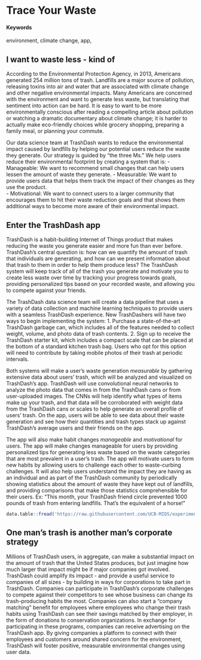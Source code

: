 # Trace Your Waste {#gamify-trash}

#### Keywords {-}

environment, climate change, app,

## I want to waste less - kind of

 According to the Environmental Protection Agency, in 2013, Americans generated 254 million tons of trash. Landfills are a major source of pollution, releasing toxins into air and water that are associated with climate change and other negative environmental impacts. Many Americans are concerned with the environment and want to generate less waste, but translating that sentiment into action can be hard. It is easy to want to be more environmentally conscious after reading a compelling article about pollution or watching a dramatic documentary about climate change; it is harder to actually make eco-friendly
 choices while grocery shopping, preparing a family meal, or planning your commute.

 Our data science team at TrashDash wants to reduce the environmental impact caused by landfills by helping our potential users reduce the waste they generate. Our strategy is guided by "the three Ms." We help users reduce their environmental footprint by creating a system that is:
 - Manageable: We want to recommend small changes that can help users lessen the amount of waste they generate.
 - Measurable: We want to provide users data that helps them track the impact of their changes as they use the product.  
 - Motivational: We want to connect users to a larger community that encourages them to hit their waste reduction goals and that shows them additional ways to become more aware of their environmental impact.

## Enter the TrashDash app

TrashDash is a habit-building Internet of Things product that makes reducing the waste you generate easier and more fun than ever before. TrashDash's central question is: how can we quantify the amount of trash that individuals are generating, and how can we present information about that trash to them in order to help them produce less? The TrashDash system will keep track of all of the trash you generate and motivate you to create less waste over time by tracking your progress towards goals, providing personalized tips based on your recorded waste, and allowing you to compete against your friends.

The TrashDash data science team will create a data pipeline that uses a variety of data collection and machine learning techniques to provide users with a seamless TrashDash experience. New TrashDashers will have two ways to begin implementing the system:
1. Purchase a state-of-the-art TrashDash garbage can, which includes all of the features needed to collect weight, volume, and photo data of trash contents.
2. Sign up to receive the TrashDash starter kit, which includes a compact scale that can be placed at the bottom of a standard kitchen trash bag. Users who opt for this option will need to contribute by taking mobile photos of their trash at periodic intervals.

Both systems will make a user's waste generation _measurable_ by gathering extensive data about users' trash, which will be analyzed and visualized on TrashDash's app. TrashDash will use convolutional neural networks to analyze the photo data that comes in from the TrashDash cans or from user-uploaded images. The CNNs will help identify what types of items make up your trash, and that data will be corroborated with weight data from the TrashDash cans or scales to help generate an overall profile of users' trash. On the app, users will be able to see data about their waste generation and see how their quantities and trash types stack up against TrashDash's average users and their friends on the app.

The app will also make habit changes _manageable_ and _motivational_ for users. The app will make changes manageable for users by providing personalized tips for generating less waste based on the waste categories that are most prevalent in a user's trash. The app will motivate users to form new habits by allowing users to challenge each other to waste-curbing challenges. It will also help users understand the impact they are having as an individual and as part of the TrashDash community by periodically showing statistics about the amount of waste they have kept out of landfills, and providing comparisons that make those statistics comprehensible for their users. Ex: "This month, your TrashDash friend circle prevented 1000 pounds of trash from entering landfills. That's the equivalent of a horse!"

```r
data.table::fread('https://raw.githubusercontent.com/UCB-MIDS/experiments-causality/master/data/GerberGreenBook_Chapter3_Donations.csv?token=ABNmuX-Q14rzQ4teItDenc9L5Wo2flncks5ZL5qEwA%3D%3D') %>% stargazer::stargazer(type = 'html',title = 'Something from W241 Experiments and Causality')
```

## One man's trash is another man's corporate strategy

Millions of TrashDash users, in aggregate, can make a substantial impact on the amount of trash that the United States produces, but just imagine how much larger that impact might be if major companies got involved. TrashDash could amplify its impact - and provide a useful service to companies of all sizes - by building in ways for corporations to take part in TrashDash. Companies can participate in TrashDash's corporate challenges to compete against their competitors to see whose business can change its trash-producing habits the most. Companies can also start a "company matching" benefit for employees where employees who change their trash habits using TrashDash can see their savings matched by their employer, in the form of donations to conservation organizations. In exchange for participating in these programs, companies can receive advertising on the TrashDash app. By giving companies a platform to connect with their employees and customers around shared concern for the environment, TrashDash will foster positive, measurable environmental changes using user data.  

